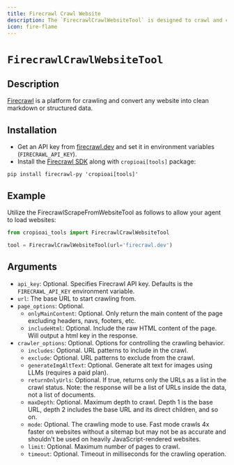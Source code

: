 ```yaml
---
title: Firecrawl Crawl Website
description: The `FirecrawlCrawlWebsiteTool` is designed to crawl and convert websites into clean markdown or structured data.
icon: fire-flame
---
```


# `FirecrawlCrawlWebsiteTool`

## Description

[Firecrawl](https://firecrawl.dev) is a platform for crawling and convert any website into clean markdown or structured data.

## Installation

- Get an API key from [firecrawl.dev](https://firecrawl.dev) and set it in environment variables (`FIRECRAWL_API_KEY`).
- Install the [Firecrawl SDK](https://github.com/mendableai/firecrawl) along with `cropioai[tools]` package:

```shell
pip install firecrawl-py 'cropioai[tools]'
```

## Example

Utilize the FirecrawlScrapeFromWebsiteTool as follows to allow your agent to load websites:

```python Code
from cropioai_tools import FirecrawlCrawlWebsiteTool

tool = FirecrawlCrawlWebsiteTool(url='firecrawl.dev')
```

## Arguments

- `api_key`: Optional. Specifies Firecrawl API key. Defaults is the `FIRECRAWL_API_KEY` environment variable.
- `url`: The base URL to start crawling from.
- `page_options`: Optional. 
  - `onlyMainContent`: Optional. Only return the main content of the page excluding headers, navs, footers, etc.
  - `includeHtml`: Optional. Include the raw HTML content of the page. Will output a html key in the response.
- `crawler_options`: Optional. Options for controlling the crawling behavior.
  - `includes`: Optional. URL patterns to include in the crawl.
  - `exclude`: Optional. URL patterns to exclude from the crawl.
  - `generateImgAltText`: Optional. Generate alt text for images using LLMs (requires a paid plan).
  - `returnOnlyUrls`: Optional. If true, returns only the URLs as a list in the crawl status. Note: the response will be a list of URLs inside the data, not a list of documents.
  - `maxDepth`: Optional. Maximum depth to crawl. Depth 1 is the base URL, depth 2 includes the base URL and its direct children, and so on.
  - `mode`: Optional. The crawling mode to use. Fast mode crawls 4x faster on websites without a sitemap but may not be as accurate and shouldn't be used on heavily JavaScript-rendered websites.
  - `limit`: Optional. Maximum number of pages to crawl.
  - `timeout`: Optional. Timeout in milliseconds for the crawling operation.
